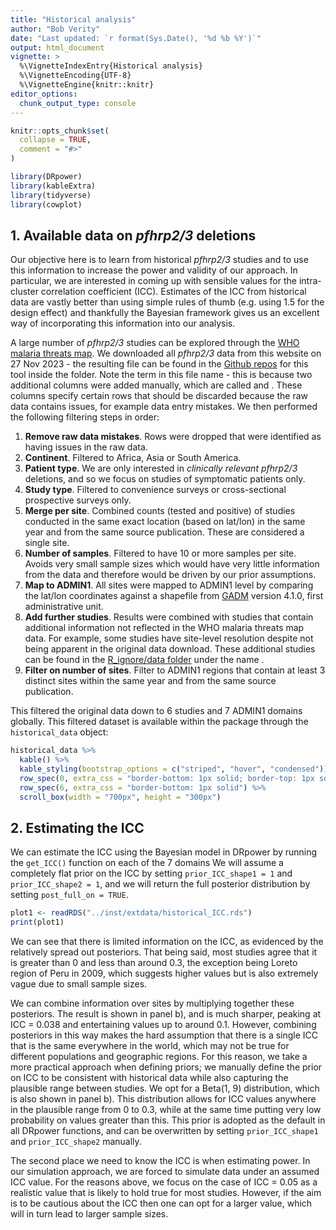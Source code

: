 ```yaml
---
title: "Historical analysis"
author: "Bob Verity"
date: "Last updated: `r format(Sys.Date(), '%d %b %Y')`"
output: html_document
vignette: >
  %\VignetteIndexEntry{Historical analysis}
  %\VignetteEncoding{UTF-8}
  %\VignetteEngine{knitr::knitr}
editor_options: 
  chunk_output_type: console
---
```


```r
knitr::opts_chunk$set(
  collapse = TRUE,
  comment = "#>"
)
```
```r
library(DRpower)
library(kableExtra)
library(tidyverse)
library(cowplot)
```

## 1. Available data on *pfhrp2/3* deletions

Our objective here is to learn from historical *pfhrp2/3* studies and to use this information to increase the power and validity of our approach. In particular, we are interested in coming up with sensible values for the intra-cluster correlation coefficient (ICC). Estimates of the ICC from historical data are vastly better than using simple rules of thumb (e.g. using 1.5 for the design effect) and thankfully the Bayesian framework gives us an excellent way of incorporating this information into our analysis.

A large number of *pfhrp2/3* studies can be explored through the [WHO malaria threats map](https://apps.who.int/malaria/maps/threats/). We downloaded all *pfhrp2/3* data from this website on 27 Nov 2023 - the resulting file \emph{MTM_PFHRP23_GENE_DELETIONS_20231127_edited.xlsx} can be found in the [Github repos](https://github.com/mrc-ide/DRpower/) for this tool inside the \emph{R_ignore} folder. Note the term \emph{_edited} in this file name - this is because two additional columns were added manually, which are called \emph{discard} and \emph{discard_reason}. These columns specify certain rows that should be discarded because the raw data contains issues, for example data entry mistakes. We then performed the following filtering steps in order:

1. **Remove raw data mistakes**. Rows were dropped that were identified as having issues in the raw data.
2. **Continent**. Filtered to Africa, Asia or South America.
3. **Patient type**. We are only interested in *clinically relevant* *pfhrp2/3* deletions, and so we focus on studies of symptomatic patients only.
4. **Study type**. Filtered to convenience surveys or cross-sectional prospective surveys only.
5. **Merge per site**. Combined counts (tested and positive) of studies conducted in the same exact location (based on lat/lon) in the same year and from the same source publication. These are considered a single site.
6. **Number of samples**. Filtered to have 10 or more samples per site. Avoids very small sample sizes which would have very little information from the data and therefore would be driven by our prior assumptions.
7. **Map to ADMIN1**. All sites were mapped to ADMIN1 level by comparing the lat/lon coordinates against a shapefile from [GADM](https://gadm.org/) version 4.1.0, first administrative unit.
8. **Add further studies**. Results were combined with studies that contain additional information not reflected in the WHO malaria threats map data. For example, some studies have site-level resolution despite not being apparent in the original data download. These additional studies can be found in the [R_ignore/data folder](https://github.com/mrc-ide/DRpower/) under the name \emph{additional_data.csv}.
9. **Filter on number of sites**. Filter to ADMIN1 regions that contain at least 3 distinct sites
within the same year and from the same source publication.

This filtered the original data down to 6 studies and 7 ADMIN1 domains globally. This filtered dataset is available within the package through the `historical_data` object:

```r
historical_data %>%
  kable() %>%
  kable_styling(bootstrap_options = c("striped", "hover", "condensed")) %>%
  row_spec(0, extra_css = "border-bottom: 1px solid; border-top: 1px solid") %>%
  row_spec(6, extra_css = "border-bottom: 1px solid") %>%
  scroll_box(width = "700px", height = "300px")
```


## 2. Estimating the ICC

We can estimate the ICC using the Bayesian model in DRpower by running the `get_ICC()` function on each of the 7 domains We will assume a completely flat prior on the ICC by setting `prior_ICC_shape1 = 1` and `prior_ICC_shape2 = 1`, and we will return the full posterior distribution by setting `post_full_on = TRUE`.

```r
plot1 <- readRDS("../inst/extdata/historical_ICC.rds")
print(plot1)
```

We can see that there is limited information on the ICC, as evidenced by the relatively spread out posteriors. That being said, most studies agree that it is greater than 0 and less than around 0.3, the exception being Loreto region of Peru in 2009, which suggests higher values but is also extremely vague due to small sample sizes.

We can combine information over sites by multiplying together these posteriors. The result is shown in panel b), and is much sharper, peaking at ICC = 0.038 and entertaining values up to around 0.1. However, combining posteriors in this way makes the hard assumption that there is a single ICC that is the same everywhere in the world, which may not be true for different populations and geographic regions. For this reason, we take a more practical approach when defining priors; we manually define the prior on ICC to be consistent with historical data while also capturing the plausible range between studies. We opt for a Beta(1, 9) distribution, which is also shown in panel b). This distribution allows for ICC values anywhere in the plausible range from 0 to 0.3, while at the same time putting very low probability on values greater than this. This prior is adopted as the default in all DRpower functions, and can be overwritten by setting  `prior_ICC_shape1` and `prior_ICC_shape2` manually.

The second place we need to know the ICC is when estimating power. In our simulation approach, we are forced to simulate data under an assumed ICC value. For the reasons above, we focus on the case of ICC = 0.05 as a realistic value that is likely to hold true for most studies. However, if the aim is to be cautious about the ICC then one can opt for a larger value, which will in turn lead to larger sample sizes.

